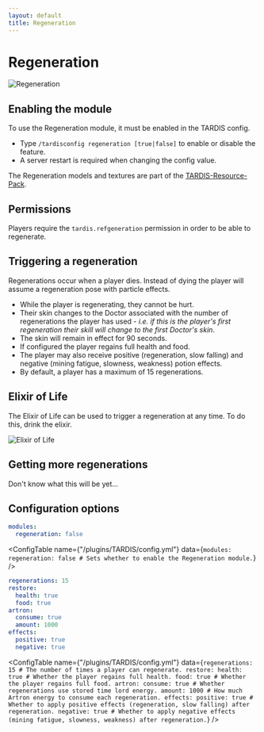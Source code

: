 ```yaml
---
layout: default
title: Regeneration
---
```



# Regeneration

![Regeneration](/images/skins/regeneration.png)

## Enabling the module

To use the Regeneration module, it must be enabled in the TARDIS config.

- Type `/tardisconfig regeneration [true|false]` to enable or disable the feature.
- A server restart is required when changing the config value.

The Regeneration models and textures are part of the [TARDIS-Resource-Pack](/resource-packs).

## Permissions

Players require the `tardis.refgeneration` permission in order to be able to regenerate.

## Triggering a regeneration

Regenerations occur when a player dies. Instead of dying the player will assume a regeneration pose with particle effects.
- While the player is regenerating, they cannot be hurt.
- Their skin changes to the Doctor associated with the number of 
regenerations the player has used - _i.e. if this is the player's first regeneration their skill will change to the first 
Doctor's skin_.
- The skin will remain in effect for 90 seconds.
- If configured the player regains full health and food.
- The player may also receive positive (regeneration, slow falling) and negative (mining fatigue, slowness, weakness) potion effects.
- By default, a player has a maximum of 15 regenerations.

## Elixir of Life

The Elixir of Life can be used to trigger a regeneration at any time. To do this, drink the elixir.

![Elixir of Life](/images/skins/elixir_of_life.png)

## Getting more regenerations

Don't know what this will be yet...

## Configuration options

```yaml title="/plugins/TARDIS/config.yml"
modules:
  regeneration: false
```

<ConfigTable name={"/plugins/TARDIS/config.yml"} data={`
modules:
  regeneration: false # Sets whether to enable the Regeneration module.
`} />

```yaml title="/plugins/TARDIS/regeneration.yml"
regenerations: 15
restore:
  health: true
  food: true
artron:
  consume: true
  amount: 1000
effects:
  positive: true
  negative: true
```

<ConfigTable name={"/plugins/TARDIS/config.yml"} data={`
regenerations: 15 # The number of times a player can regenerate.
restore:
  health: true # Whether the player regains full health.
  food: true # Whether the player regains full food.
artron:
  consume: true # Whether regenerations use stored time lord energy.
  amount: 1000 # How much Artron energy to consume each regeneration.
effects:
  positive: true # Whether to apply positive effects (regeneration, slow falling) after regeneration.
  negative: true # Whether to apply negative effects (mining fatigue, slowness, weakness) after regeneration.
`} />
